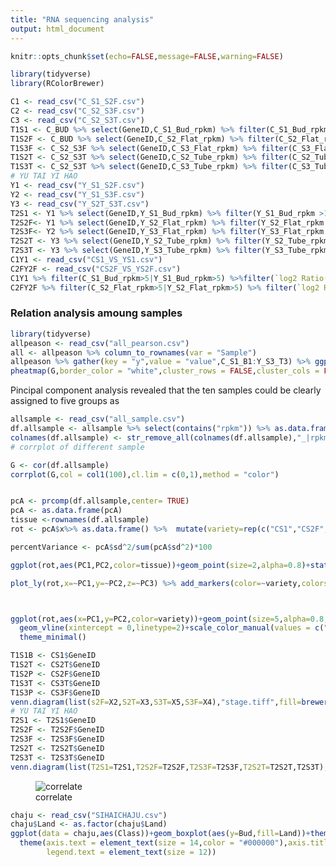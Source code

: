 ---
title: "RNA sequencing analysis"
output: html_document
---

```{r setup, include=FALSE}
knitr::opts_chunk$set(echo=FALSE,message=FALSE,warning=FALSE)
```

```{r include=FALSE,echo=FALSE,eval=FALSE}
library(tidyverse)
library(RColorBrewer)

C1 <- read_csv("C_S1_S2F.csv")
C2 <- read_csv("C_S2_S3F.csv")
C3 <- read_csv("C_S2_S3T.csv")
T1S1 <- C_BUD %>% select(GeneID,C_S1_Bud_rpkm) %>% filter(C_S1_Bud_rpkm >5) 
T1S2F <- C_BUD %>% select(GeneID,C_S2_Flat_rpkm) %>% filter(C_S2_Flat_rpkm >5) 
T1S3F <- C_S2_S3F %>% select(GeneID,C_S3_Flat_rpkm) %>% filter(C_S3_Flat_rpkm >5) 
T1S2T <- C_S2_S3T %>% select(GeneID,C_S2_Tube_rpkm) %>% filter(C_S2_Tube_rpkm >5) 
T1S3T <- C_S2_S3T %>% select(GeneID,C_S3_Tube_rpkm) %>% filter(C_S3_Tube_rpkm >5)
# YU TAI YI HAO
Y1 <- read_csv("Y_S1_S2F.csv")
Y2 <- read_csv("Y_S1_S3F.csv")
Y3 <- read_csv("Y_S2T_S3T.csv")
T2S1 <- Y1 %>% select(GeneID,Y_S1_Bud_rpkm) %>% filter(Y_S1_Bud_rpkm >1)
T2S2F<- Y1 %>% select(GeneID,Y_S2_Flat_rpkm) %>% filter(Y_S2_Flat_rpkm >1)
T2S3F<- Y2 %>% select(GeneID,Y_S3_Flat_rpkm) %>% filter(Y_S3_Flat_rpkm >1)
T2S2T <- Y3 %>% select(GeneID,Y_S2_Tube_rpkm) %>% filter(Y_S2_Tube_rpkm >1)
T2S3T <- Y3 %>% select(GeneID,Y_S3_Tube_rpkm) %>% filter(Y_S3_Tube_rpkm >1)
C1Y1 <- read_csv("CS1_VS_YS1.csv")
C2FY2F <- read_csv("CS2F_VS_YS2F.csv")
C1Y1 %>% filter(C_S1_Bud_rpkm>5|Y_S1_Bud_rpkm>5) %>%filter(`log2 Ratio(Y_S1_Bud/C_S1_Bud)` < -1) %>% dim()
C2FY2F %>% filter(C_S2_Flat_rpkm>5|Y_S2_Flat_rpkm>5) %>% filter(`log2 Ratio(Y_S2_Flat/C_S2_Flat)` < -1) %>% dim()
```

### Relation analysis amoung samples {#FIG}

```{r,#Fig A,echo=FALSE,message=FALSE,warning=FALSE}
library(tidyverse)
allpeason <- read_csv("all_pearson.csv")
all <- allpeason %>% column_to_rownames(var = "Sample")
allpeason %>% gather(key = "y",value = "value",C_S1_B1:Y_S3_T3) %>% ggplot(aes(x=Sample,y=y,fill=value))+geom_tile(color="white")+scale_fill_gradient2(low = "blue",high = "red",mid = "white",midpoint = 0.5)+labs(x=" ",y=" ")+theme_minimal()
pheatmap(G,border_color = "white",cluster_rows = FALSE,cluster_cols = FALSE)

```



Pincipal component analysis revealed that the ten samples could be clearly assigned to five groups as 

```{r echo=FALSE}
allsample <- read_csv("all_sample.csv")
df.allsample <- allsample %>% select(contains("rpkm")) %>% as.data.frame() %>% t()
colnames(df.allsample) <- str_remove_all(colnames(df.allsample),"_|rpkm")
# corrplot of different sample

G <- cor(df.allsample)
corrplot(G,col = col1(100),cl.lim = c(0,1),method = "color")


pcA <- prcomp(df.allsample,center= TRUE)
pcA <- as.data.frame(pcA)
tissue <-rownames(df.allsample)
rot <- pcA$x%>% as.data.frame() %>%  mutate(variety=rep(c("CS1","CS2F","CS2T","CS3F","CS3T","YS1","YS2F","YS2T","YS3F","YS3T"),each=3),cultivar=rep(c("C","Y"),each=15),tissue=rep(c("Bud","Ray_flower","Disc_flower","Ray_flower","Disc_flower"),each=3,2))

percentVariance <- pcA$sd^2/sum(pcA$sd^2)*100

ggplot(rot,aes(PC1,PC2,color=tissue))+geom_point(size=2,alpha=0.8)+stat_ellipse(aes(group=tissue,color=tissue))+scale_color_brewer(palette = "Dark2")+theme_classic()+theme(legend.direction = 'horizontal', legend.position = 'top')+labs(x="PC1(41.74% explained var.)",y="PC2(17.09% explained var.",color=" ")

plot_ly(rot,x=~PC1,y=~PC2,z=~PC3) %>% add_markers(color=~variety,colors=c("#1B9E77", "#D95F02", "#7570B3", "#E7298A", "#66A61E", "#E6AB02", "#A6761D","#666666","#000000","#d11141"))



ggplot(rot,aes(x=PC1,y=PC2,color=variety))+geom_point(size=5,alpha=0.8,show.legend = FALSE)+geom_hline(yintercept = 0,linetype=2)+
  geom_vline(xintercept = 0,linetype=2)+scale_color_manual(values = c("#1B9E77", "#D95F02", "#7570B3", "#E7298A", "#66A61E", "#E6AB02", "#A6761D", "#666666","#000000","#d11141"))+ggrepel::geom_label_repel(aes(label=variety),show.legend = FALSE)+
  theme_minimal()

```

```{r eval=FALSE,echo=FALSE}
T1S1B <- CS1$GeneID
T1S2T <- CS2T$GeneID
T1S2P <- CS2F$GeneID
T1S3T <- CS3T$GeneID
T1S3P <- CS3F$GeneID
venn.diagram(list(s2F=X2,S2T=X3,S3T=X5,S3F=X4),"stage.tiff",fill=brewer.pal(4,"Dark2"))
# YU TAI YI HAO
T2S1 <- T2S1$GeneID
T2S2F <- T2S2F$GeneID
T2S3F <- T2S3F$GeneID
T2S2T <- T2S2T$GeneID
T2S3T <- T2S3T$GeneID
venn.diagram(list(T2S1=T2S1,T2S2F=T2S2F,T2S3F=T2S3F,T2S2T=T2S2T,T2S3T),"T2.tiff",fill=brewer.pal(5,"Set2"))
```
![correlate](#Fig A)



```{r}
chaju <- read_csv("SIHAICHAJU.csv")
chaju$Land <- as.factor(chaju$Land)
ggplot(data = chaju,aes(Class))+geom_boxplot(aes(y=Bud,fill=Land))+theme_classic()+
  theme(axis.text = element_text(size = 14,color = "#000000"),axis.title = element_text(size = 14),
        legend.text = element_text(size = 12))


```










